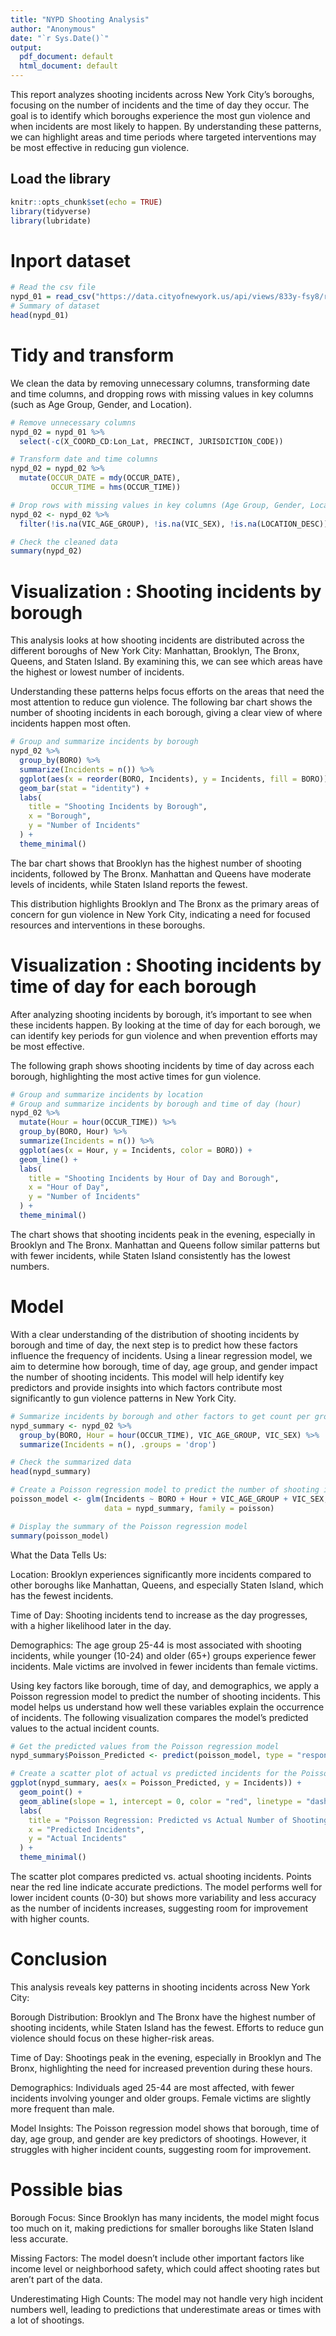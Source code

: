 ```yaml
---
title: "NYPD Shooting Analysis"
author: "Anonymous"
date: "`r Sys.Date()`"
output:
  pdf_document: default
  html_document: default
---
```


This report analyzes shooting incidents across New York City's boroughs, focusing on the number of incidents and the time of day they occur. The goal is to identify which boroughs experience the most gun violence and when incidents are most likely to happen. By understanding these patterns, we can highlight areas and time periods where targeted interventions may be most effective in reducing gun violence.

## Load the library

```r
knitr::opts_chunk$set(echo = TRUE)
library(tidyverse)
library(lubridate)
```

# Inport dataset
```r
# Read the csv file
nypd_01 = read_csv("https://data.cityofnewyork.us/api/views/833y-fsy8/rows.csv?accessType=DOWNLOAD")
# Summary of dataset
head(nypd_01)

```

# Tidy and transform

We clean the data by removing unnecessary columns, transforming date and time columns, and dropping rows with missing values in key columns (such as Age Group, Gender, and Location).

```r
# Remove unnecessary columns
nypd_02 = nypd_01 %>% 
  select(-c(X_COORD_CD:Lon_Lat, PRECINCT, JURISDICTION_CODE))

# Transform date and time columns
nypd_02 = nypd_02 %>%
  mutate(OCCUR_DATE = mdy(OCCUR_DATE),
         OCCUR_TIME = hms(OCCUR_TIME))

# Drop rows with missing values in key columns (Age Group, Gender, Location)
nypd_02 <- nypd_02 %>%
  filter(!is.na(VIC_AGE_GROUP), !is.na(VIC_SEX), !is.na(LOCATION_DESC))

# Check the cleaned data
summary(nypd_02)

```
# Visualization : Shooting incidents by borough

This analysis looks at how shooting incidents are distributed across the different boroughs of New York City: Manhattan, Brooklyn, The Bronx, Queens, and Staten Island. By examining this, we can see which areas have the highest or lowest number of incidents.

Understanding these patterns helps focus efforts on the areas that need the most attention to reduce gun violence. The following bar chart shows the number of shooting incidents in each borough, giving a clear view of where incidents happen most often.

```r
# Group and summarize incidents by borough
nypd_02 %>%
  group_by(BORO) %>%
  summarize(Incidents = n()) %>%
  ggplot(aes(x = reorder(BORO, Incidents), y = Incidents, fill = BORO)) +
  geom_bar(stat = "identity") +
  labs(
    title = "Shooting Incidents by Borough",
    x = "Borough",
    y = "Number of Incidents"
  ) +
  theme_minimal()

```

The bar chart shows that Brooklyn has the highest number of shooting incidents, followed by The Bronx. Manhattan and Queens have moderate levels of incidents, while Staten Island reports the fewest.

This distribution highlights Brooklyn and The Bronx as the primary areas of concern for gun violence in New York City, indicating a need for focused resources and interventions in these boroughs.

# Visualization : Shooting incidents by time of day for each borough
After analyzing shooting incidents by borough, it's important to see when these incidents happen. By looking at the time of day for each borough, we can identify key periods for gun violence and when prevention efforts may be most effective.

The following graph shows shooting incidents by time of day across each borough, highlighting the most active times for gun violence.
```r
# Group and summarize incidents by location
# Group and summarize incidents by borough and time of day (hour)
nypd_02 %>%
  mutate(Hour = hour(OCCUR_TIME)) %>%
  group_by(BORO, Hour) %>%
  summarize(Incidents = n()) %>%
  ggplot(aes(x = Hour, y = Incidents, color = BORO)) +
  geom_line() +
  labs(
    title = "Shooting Incidents by Hour of Day and Borough",
    x = "Hour of Day",
    y = "Number of Incidents"
  ) +
  theme_minimal()

```

The chart shows that shooting incidents peak in the evening, especially in Brooklyn and The Bronx. Manhattan and Queens follow similar patterns but with fewer incidents, while Staten Island consistently has the lowest numbers.


# Model
With a clear understanding of the distribution of shooting incidents by borough and time of day, the next step is to predict how these factors influence the frequency of incidents. Using a linear regression model, we aim to determine how borough, time of day, age group, and gender impact the number of shooting incidents. This model will help identify key predictors and provide insights into which factors contribute most significantly to gun violence patterns in New York City.

```r
# Summarize incidents by borough and other factors to get count per group
nypd_summary <- nypd_02 %>%
  group_by(BORO, Hour = hour(OCCUR_TIME), VIC_AGE_GROUP, VIC_SEX) %>%
  summarize(Incidents = n(), .groups = 'drop')

# Check the summarized data
head(nypd_summary)

# Create a Poisson regression model to predict the number of shooting incidents
poisson_model <- glm(Incidents ~ BORO + Hour + VIC_AGE_GROUP + VIC_SEX, 
                     data = nypd_summary, family = poisson)

# Display the summary of the Poisson regression model
summary(poisson_model)

```

What the Data Tells Us:

Location: Brooklyn experiences significantly more incidents compared to other boroughs like Manhattan, Queens, and especially Staten Island, which has the fewest incidents.

Time of Day: Shooting incidents tend to increase as the day progresses, with a higher likelihood later in the day.

Demographics: The age group 25-44 is most associated with shooting incidents, while younger (10-24) and older (65+) groups experience fewer incidents. Male victims are involved in fewer incidents than female victims.


Using key factors like borough, time of day, and demographics, we apply a Poisson regression model to predict the number of shooting incidents. This model helps us understand how well these variables explain the occurrence of incidents. The following visualization compares the model’s predicted values to the actual incident counts.
```r
# Get the predicted values from the Poisson regression model
nypd_summary$Poisson_Predicted <- predict(poisson_model, type = "response")

# Create a scatter plot of actual vs predicted incidents for the Poisson model
ggplot(nypd_summary, aes(x = Poisson_Predicted, y = Incidents)) +
  geom_point() +
  geom_abline(slope = 1, intercept = 0, color = "red", linetype = "dashed") +
  labs(
    title = "Poisson Regression: Predicted vs Actual Number of Shooting Incidents",
    x = "Predicted Incidents",
    y = "Actual Incidents"
  ) +
  theme_minimal()


```

The scatter plot compares predicted vs. actual shooting incidents. Points near the red line indicate accurate predictions. The model performs well for lower incident counts (0-30) but shows more variability and less accuracy as the number of incidents increases, suggesting room for improvement with higher counts.

# Conclusion
This analysis reveals key patterns in shooting incidents across New York City:

Borough Distribution: Brooklyn and The Bronx have the highest number of shooting incidents, while Staten Island has the fewest. Efforts to reduce gun violence should focus on these higher-risk areas.

Time of Day: Shootings peak in the evening, especially in Brooklyn and The Bronx, highlighting the need for increased prevention during these hours.

Demographics: Individuals aged 25-44 are most affected, with fewer incidents involving younger and older groups. Female victims are slightly more frequent than male.

Model Insights: The Poisson regression model shows that borough, time of day, age group, and gender are key predictors of shootings. However, it struggles with higher incident counts, suggesting room for improvement.


# Possible bias 


Borough Focus: Since Brooklyn has many incidents, the model might focus too much on it, making predictions for smaller boroughs like Staten Island less accurate.

Missing Factors: The model doesn’t include other important factors like income level or neighborhood safety, which could affect shooting rates but aren't part of the data.

Underestimating High Counts: The model may not handle very high incident numbers well, leading to predictions that underestimate areas or times with a lot of shootings.



